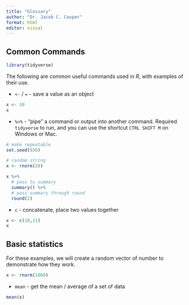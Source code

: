 ```yaml
---
title: "Glossary"
author: "Dr. Jacob C. Cooper"
format: html
editor: visual
---
```


## Common Commands

```r
library(tidyverse)
```

The following are common useful commands used in *R*, with examples of their use.

-   `<-` / `=` - save a value as an object

```r
x <- 10
x
```

-   `%>%` - "pipe" a command or output into another command. Required `tidyverse` to run, and you can use the shortcut `CTRL SHIFT M` on Windows or Mac.

```r
# make repeatable
set.seed(930)

# random string
x <- rnorm(20)

x %>% 
  # pass to summary
  summary() %>% 
  # pass summary through round
  round(2)
```

-   `c` - concatenate, place two values together

```r
x <- c(10,11)
x
```

## Basic statistics

For these examples, we will create a random vector of number to demonstrate how they work.

```r
x <- rnorm(1000)
```

-   `mean` - get the mean / average of a set of data

```r
mean(x)
```
